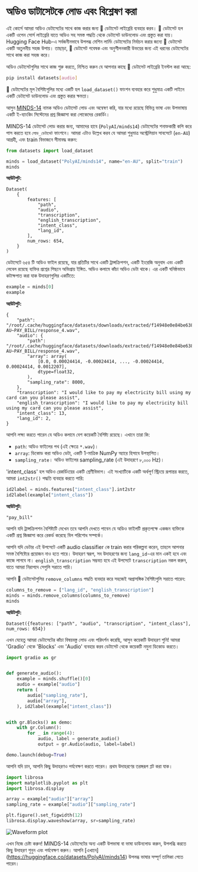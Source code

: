 # অডিও ডাটাসেটকে লোড এবং বিশ্লেষণ করা

এই কোর্সে আমরা অডিও ডেটাসেটের সাথে কাজ করার জন্য 🤗 ডেটাসেট লাইব্রেরি ব্যবহার করব। 🤗 ডেটাসেট হল একটি ওপেন সোর্স লাইব্রেরি যাতে অডিও সহ সমস্ত
পদ্ধতি থেকে ডেটাসেট ডাউনলোড এবং প্রস্তুত করা যায়। Hugging Face Hub-এ সর্বজনীনভাবে উপলব্ধ মেশিন লার্নিং ডেটাসেটের নির্বাচন করার জন্যে 🤗 ডেটাসেট একটি অতুলনীয় সহজ উপায়।
তাছাড়া, 🤗 ডেটাসেট গবেষক এবং অনুশীলনকারী উভয়ের জন্য এই ধরনের ডেটাসেটের সাথে কাজ করা সহজ করে।

অডিও ডেটাসেটগুলির সাথে কাজ শুরু করতে, নিশ্চিত করুন যে আপনার কাছে 🤗 ডেটাসেট লাইব্রেরি ইনস্টল করা আছে:

```bash
pip install datasets[audio]
```

🤗 ডেটাসেটের মূল বৈশিষ্ট্যগুলির মধ্যে একটি হল `load_dataset()` ফাংশন ব্যবহার করে শুধুমাত্র একটি লাইনে একটি ডেটাসেট ডাউনলোড এবং প্রস্তুত করার ক্ষমতা।

আসুন [MINDS-14](https://huggingface.co/datasets/PolyAI/minds14) নামক অডিও ডেটাসেট লোড এবং অন্বেষণ করি, যার মধ্যে রয়েছে বিভিন্ন ভাষা
এবং উপভাষায় একটি ই-ব্যাংকিং সিস্টেমের প্রশ্ন জিজ্ঞাসা করা লোকেদের রেকর্ডিং।

MINDS-14 ডেটাসেট লোড করার জন্য, আমাদের হাবে (`PolyAI/minds14`) ডেটাসেটের শনাক্তকারী কপি করে পাস করতে হবে `লোড_ডেটাসেট` ফাংশনে। আমরা
এটাও উল্লেখ করব যে আমরা শুধুমাত্র অস্ট্রেলিয়ান সাবসেটে (`en-AU`) আগ্রহী, এবং train বিভাজনে সীমাবদ্ধ করুন:


```py
from datasets import load_dataset

minds = load_dataset("PolyAI/minds14", name="en-AU", split="train")
minds
```

**আউটপুট:**
```out
Dataset(
    {
        features: [
            "path",
            "audio",
            "transcription",
            "english_transcription",
            "intent_class",
            "lang_id",
        ],
        num_rows: 654,
    }
)
```

ডেটাসেটে ৬৫৪ টি অডিও ফাইল রয়েছে, যার প্রতিটির সাথে একটি ট্রান্সক্রিপশন, একটি ইংরেজি অনুবাদ এবং একটি লেবেল রয়েছে
ব্যক্তির প্রশ্নের পিছনে অভিপ্রায় ইঙ্গিত. অডিও কলামে কাঁচা অডিও ডেটা থাকে। এর একটি ঘনিষ্ঠভাবে কটাক্ষপাত করা যাক
উদাহরণগুলির একটিতে:

```py
example = minds[0]
example
```

**আউটপুট:**
```out
{
    "path": "/root/.cache/huggingface/datasets/downloads/extracted/f14948e0e84be638dd7943ac36518a4cf3324e8b7aa331c5ab11541518e9368c/en-AU~PAY_BILL/response_4.wav",
    "audio": {
        "path": "/root/.cache/huggingface/datasets/downloads/extracted/f14948e0e84be638dd7943ac36518a4cf3324e8b7aa331c5ab11541518e9368c/en-AU~PAY_BILL/response_4.wav",
        "array": array(
            [0.0, 0.00024414, -0.00024414, ..., -0.00024414, 0.00024414, 0.0012207],
            dtype=float32,
        ),
        "sampling_rate": 8000,
    },
    "transcription": "I would like to pay my electricity bill using my card can you please assist",
    "english_transcription": "I would like to pay my electricity bill using my card can you please assist",
    "intent_class": 13,
    "lang_id": 2,
}
```

আপনি লক্ষ্য করতে পারেন যে অডিও কলামে বেশ কয়েকটি বৈশিষ্ট্য রয়েছে। এখানে তারা কি:
* `path`: অডিও ফাইলের পথ (এই ক্ষেত্রে `*.wav`)।
* `array`: ডিকোড করা অডিও ডেটা, একটি 1-মাত্রিক NumPy অ্যারে হিসাবে উপস্থাপিত।
* `sampling_rate`। অডিও ফাইলের sampling_rate (এই উদাহরণে ৮,০০০ Hz)।

'intent_class' হল অডিও রেকর্ডিংয়ের একটি শ্রেণীবিভাগ। এই সংখ্যাটিকে একটি অর্থপূর্ণ স্ট্রিংয়ে রূপান্তর করতে,
আমরা `int2str()` পদ্ধতি ব্যবহার করতে পারি:

```py
id2label = minds.features["intent_class"].int2str
id2label(example["intent_class"])
```

**আউটপুট:**
```out
"pay_bill"
```

আপনি যদি ট্রান্সক্রিপশন বৈশিষ্ট্যটি দেখেন তবে আপনি দেখতে পাবেন যে অডিও ফাইলটি প্রকৃতপক্ষে একজন ব্যক্তিকে একটি প্রশ্ন জিজ্ঞাসা করে রেকর্ড করেছে
বিল পরিশোধ সম্পর্কে।

আপনি যদি ডেটার এই উপসেটে একটি audio classifier কে train করার পরিকল্পনা করেন, তাহলে আপনার সমস্ত বৈশিষ্ট্যের প্রয়োজন নাও হতে পারে। উদাহরণ স্বরূপ,
সব উদাহরণের জন্য `lang_id`-এর মান একই হবে এবং কাজে লাগবে না। `english_transcription` সম্ভবত হবে
এই উপসেটে `transcription` নকল করুন, যাতে আমরা নিরাপদে সেগুলি সরাতে পারি।

আপনি 🤗 ডেটাসেটগুলির `remove_columns` পদ্ধতি ব্যবহার করে সহজেই অপ্রাসঙ্গিক বৈশিষ্ট্যগুলি সরাতে পারেন:

```py
columns_to_remove = ["lang_id", "english_transcription"]
minds = minds.remove_columns(columns_to_remove)
minds
```

**আউটপুট:**
```out
Dataset({features: ["path", "audio", "transcription", "intent_class"], num_rows: 654})
```

এখন যেহেতু আমরা ডেটাসেটের কাঁচা বিষয়বস্তু লোড এবং পরিদর্শন করেছি, আসুন কয়েকটি উদাহরণ শুনি! আমরা 'Gradio' থেকে 'Blocks' এবং 'Audio' ব্যবহার করব
ডেটাসেট থেকে কয়েকটি নমুনা ডিকোড করতে।

```py
import gradio as gr


def generate_audio():
    example = minds.shuffle()[0]
    audio = example["audio"]
    return (
        audio["sampling_rate"],
        audio["array"],
    ), id2label(example["intent_class"])


with gr.Blocks() as demo:
    with gr.Column():
        for _ in range(4):
            audio, label = generate_audio()
            output = gr.Audio(audio, label=label)

demo.launch(debug=True)
```

আপনি যদি চান, আপনি কিছু উদাহরণও পর্যবেক্ষণ করতে পারেন। প্রথম উদাহরণের তরঙ্গরূপ প্লট করা যাক।

```py
import librosa
import matplotlib.pyplot as plt
import librosa.display

array = example["audio"]["array"]
sampling_rate = example["audio"]["sampling_rate"]

plt.figure().set_figwidth(12)
librosa.display.waveshow(array, sr=sampling_rate)
```

<div class="flex justify-center">
    <img src="https://huggingface.co/datasets/huggingface-course/audio-course-images/resolve/main/waveform_unit1.png" alt="Waveform plot">
</div>

এখন নিজে চেষ্টা করুন! MINDS-14 ডেটাসেটের অন্য একটি উপভাষা বা ভাষা ডাউনলোড করুন, উপলব্ধি করতে কিছু উদাহরণ শুনুন এবং পর্যবেক্ষণ করুন। আপনি
[এখানে] (https://huggingface.co/datasets/PolyAI/minds14) উপলব্ধ ভাষার সম্পূর্ণ তালিকা পেতে পারেন।
